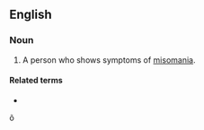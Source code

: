 ==English==

===Noun===
{{en-noun}}

# A person who shows symptoms of [[misomania]].

====Related terms====
* {{l|en|misomaniacal}}
õ